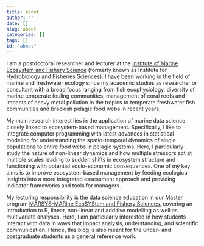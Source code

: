 ```yaml
---
title: About
author: ''
date: []
slug: about
categories: []
tags: []
id: "about"
---
```


I am a postdoctoral researcher and lecturer at the [Institute of Marine Ecosystem and Fishery Science](https://www.biologie.uni-hamburg.de/en/einrichtungen/imf.html) (formerly known as Institute for Hydrobiology and Fisheries Sciences). I have been working in the field of marine and freshwater ecology since my academic studies as  researcher or consultant with a broad focus ranging from fish ecophysiology, diversity of marine temperate fouling communities, management of coral reefs and impacts of heavy metal pollution in the tropics to temperate freshwater fish communities and brackish pelagic food webs in recent years. 

My main research interest lies in the application of marine data science closely linked to ecosystem-based management. Specifically, I like to integrate computer programming with latest advances in statistical modeling for understanding the spatio-temporal dynamics of single populations to entire food webs in pelagic systems. Here, I particularly study the nature of non-linear dynamics and how multiple stressors act at multiple scales leading to sudden shifts in ecosystem structure and functioning with potential socio-economic consequences. One of my key aims is to improve ecosystem-based management by feeding ecological insights into a more integrated assessment approach and providing indicator frameworks and tools for managers. 

My lecturing responsibility is the data science education in our Master program [MARSYS-MARine EcoSYStem and Fishery Sciences](https://www.biologie.uni-hamburg.de/en/studium/master/marine-oekosystem-und-fischereiwissenschaften.html), covering an introduction to R, linear, non-linear and additive modelling as well as multivariate analyses. Here, I am particularly interested in how students interact with data in ways that impact analysis, understanding, and scientific communication. Hence, this blog is also meant for the under- and postgraduate students as a general reference work.

